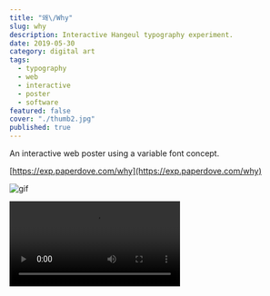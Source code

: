 ```yaml
---
title: "왜\/Why"
slug: why
description: Interactive Hangeul typography experiment.
date: 2019-05-30
category: digital art
tags:
  - typography
  - web
  - interactive
  - poster
  - software
featured: false
cover: "./thumb2.jpg"
published: true
---
```



An interactive web poster using a variable font concept.

[https://exp.paperdove.com/why](https://exp.paperdove.com/why)

![gif](./animated.gif)

<Video src={vid1} />
